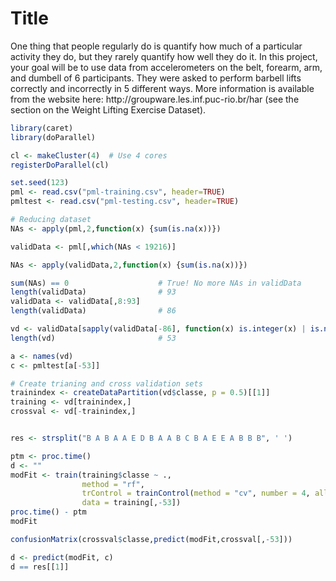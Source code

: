 Title
========================================================

One thing that people regularly do is quantify how much of a particular activity they do, 
but they rarely quantify how well they do it. In this project, your goal will be to use data 
from accelerometers on the belt, forearm, arm, and dumbell of 6 participants. 
They were asked to perform barbell lifts correctly and incorrectly in 5 different ways. 
More information is available from the website here: 
http://groupware.les.inf.puc-rio.br/har (see the section on the Weight Lifting Exercise Dataset). 


```r
library(caret)
library(doParallel)

cl <- makeCluster(4)  # Use 4 cores
registerDoParallel(cl)

set.seed(123)
pml <- read.csv("pml-training.csv", header=TRUE)
pmltest <- read.csv("pml-testing.csv", header=TRUE)

# Reducing dataset
NAs <- apply(pml,2,function(x) {sum(is.na(x))}) 

validData <- pml[,which(NAs < 19216)]

NAs <- apply(validData,2,function(x) {sum(is.na(x))}) 

sum(NAs) == 0                    # True! No more NAs in validData
length(validData)                # 93
validData <- validData[,8:93]
length(validData)                # 86

vd <- validData[sapply(validData[-86], function(x) is.integer(x) | is.numeric(x))] 
length(vd)                       # 53

a <- names(vd)
c <- pmltest[a[-53]]

# Create trianing and cross validation sets
trainindex <- createDataPartition(vd$classe, p = 0.5)[[1]]
training <- vd[trainindex,]
crossval <- vd[-trainindex,]


res <- strsplit("B A B A A E D B A A B C B A E E A B B B", ' ')

ptm <- proc.time()
d <- ""
modFit <- train(training$classe ~ .,  
                method = "rf",
                trControl = trainControl(method = "cv", number = 4, allowParallel=T, verboseIter=F), 
                data = training[,-53])
proc.time() - ptm
modFit

confusionMatrix(crossval$classe,predict(modFit,crossval[,-53]))

d <- predict(modFit, c)
d == res[[1]]
```

